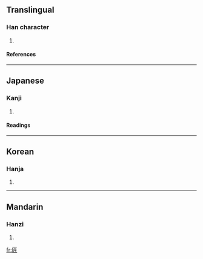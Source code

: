 ==Translingual==
===Han character===
{{Han char|rn=22|rad=匚|as=05|sn=7|four=|canj=尸戈廿 (SIT)}}
# {{defn|Han}}
====References====
{{Han ref|kx=0153.310|dkj=02614|dj=0345.170|hdz=10085.090|uh=5325|ud=21285}}
----
==Japanese==
===Kanji===
{{ja-kanji|grade=|rs=匚05}}
# {{defn|Japanese}} 
====Readings====
{{ja-readings|on=[[へん]] (hen), [[べん]] (ben)|kun=[[はこ]] (hako)}}
----
==Korean==
===Hanja===
{{ko-hanja|hangeul=변|rv=byeon|mr=pyŏn}}
# {{defn|Korean}}
----
==Mandarin==
===Hanzi===
{{cmn-hanzi|pin=[[biàn]] ([[bian4]])|wg=pien<sup>4</sup>}}
# {{defn|Mandarin}}

[[fr:匥]]